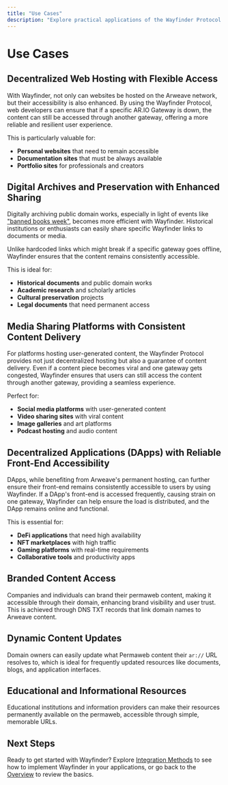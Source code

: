 ```yaml
---
title: "Use Cases"
description: "Explore practical applications of the Wayfinder Protocol across different industries and use cases"
---
```


# Use Cases

## Decentralized Web Hosting with Flexible Access

With Wayfinder, not only can websites be hosted on the Arweave network, but their accessibility is also enhanced. By using the Wayfinder Protocol, web developers can ensure that if a specific AR.IO Gateway is down, the content can still be accessed through another gateway, offering a more reliable and resilient user experience.

This is particularly valuable for:

- **Personal websites** that need to remain accessible
- **Documentation sites** that must be always available
- **Portfolio sites** for professionals and creators

## Digital Archives and Preservation with Enhanced Sharing

Digitally archiving public domain works, especially in light of events like ["banned books week"](https://www.youtube.com/watch?v=eMSCHXklULQ), becomes more efficient with Wayfinder. Historical institutions or enthusiasts can easily share specific Wayfinder links to documents or media.

Unlike hardcoded links which might break if a specific gateway goes offline, Wayfinder ensures that the content remains consistently accessible.

This is ideal for:

- **Historical documents** and public domain works
- **Academic research** and scholarly articles
- **Cultural preservation** projects
- **Legal documents** that need permanent access

## Media Sharing Platforms with Consistent Content Delivery

For platforms hosting user-generated content, the Wayfinder Protocol provides not just decentralized hosting but also a guarantee of content delivery. Even if a content piece becomes viral and one gateway gets congested, Wayfinder ensures that users can still access the content through another gateway, providing a seamless experience.

Perfect for:

- **Social media platforms** with user-generated content
- **Video sharing sites** with viral content
- **Image galleries** and art platforms
- **Podcast hosting** and audio content

## Decentralized Applications (DApps) with Reliable Front-End Accessibility

DApps, while benefiting from Arweave's permanent hosting, can further ensure their front-end remains consistently accessible to users by using Wayfinder. If a DApp's front-end is accessed frequently, causing strain on one gateway, Wayfinder can help ensure the load is distributed, and the DApp remains online and functional.

This is essential for:

- **DeFi applications** that need high availability
- **NFT marketplaces** with high traffic
- **Gaming platforms** with real-time requirements
- **Collaborative tools** and productivity apps

## Branded Content Access

Companies and individuals can brand their permaweb content, making it accessible through their domain, enhancing brand visibility and user trust. This is achieved through DNS TXT records that link domain names to Arweave content.

## Dynamic Content Updates

Domain owners can easily update what Permaweb content their `ar://` URL resolves to, which is ideal for frequently updated resources like documents, blogs, and application interfaces.

## Educational and Informational Resources

Educational institutions and information providers can make their resources permanently available on the permaweb, accessible through simple, memorable URLs.

## Next Steps

Ready to get started with Wayfinder? Explore [Integration Methods](/learn/wayfinder/integration) to see how to implement Wayfinder in your applications, or go back to the [Overview](/learn/wayfinder) to review the basics.
